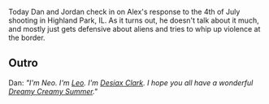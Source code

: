 {{Episode|title=July 4-5, 2002|episodeNumber=699|airDate=July 5, 2022|episodeType=Present Day|previousEpisode=[[698: For Squatch, There Are No Heroes]]|nextEpisode=[[700: July 6, 2022]]}}{{Stub}}

Today Dan and Jordan check in on Alex's response to the 4th of July shooting in Highland Park, IL. As it turns out, he doesn't talk about it much, and mostly just gets defensive about aliens and tries to whip up violence at the border.

==Outro==
Dan: ''"I'm Neo. I'm [[leo Zagami|Leo]]. I'm [[Desiax Clark]]. I hope you all have a wonderful [[Dreamy Creamy Summer]]."''